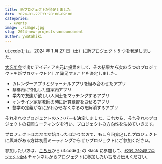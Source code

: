 ```yaml
---
title: 新プロジェクトが発足しました
date: 2024-01-27T23:20:00+09:00
categories:
  - events
image: ./image.jpg
slug: 2024-new-projects-announcement
author: ywatahiki
---
```


ut.code(); は、2024 年 1 月 27 日（土）に新プロジェクト 5 つを発足しました。

[大忘年会](/articles/kick-off-party-2023-report/)で出たアイディアを元に投票をして、その結果から次の 5 つのプロジェクトを新プロジェクトとして発足することを決定しました。

- カレンダーアプリとジャーナルアプリを組み合わせたアプリ
- 駅構内に特化した道案内アプリ
- 学内で友達が欲しい人同士をマッチングするアプリ
- オンライン家庭教師の時に計算練習をさせるアプリ
- 数学の定義がなにかわからなくなるのを解消するアプリ

それぞれのプロジェクトのメンバーも決定しました。これから、それぞれのプロジェクトの初回ミーティングを行い、プロジェクトの方向性を決めていきます。

プロジェクトはまだまだ始まったばかりなので、もし今回発足したプロジェクトに興味がある方は初回ミーティングからぜひプロジェクトにご参加ください。

参加したい方は、[こちら](/join)から ut.code(); の Slack に参加して、[`#239_2024新プロジェクト全体`](https://utcode.slack.com/archives/C06FJ5EBSR4) チャンネルからプロジェクトに参加したい旨をお伝えください。
